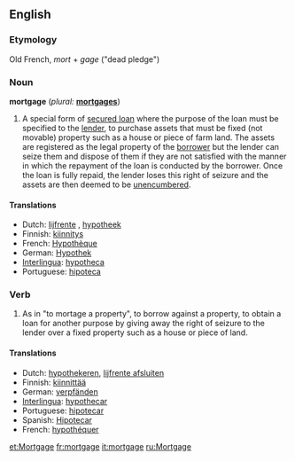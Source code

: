 {{wikipedia}}
==English==

===Etymology===
Old French, ''mort'' + ''gage'' ("dead pledge")

===Noun===
'''mortgage'''  (''plural:'' '''[[mortgages]]''')
# A special form of [[secured loan]] where the purpose of the loan must be specified to the [[lender]], to purchase assets that must be fixed (not movable) property such as a house or piece of farm land. The assets are registered as the legal property of the [[borrower]] but the lender can seize them and dispose of them if they are not satisfied with the manner in which the repayment of the loan is conducted by the borrower.  Once the loan is fully repaid, the lender loses this right of seizure and the assets are then deemed to be [[unencumbered]].

====Translations====
*Dutch: [[lijfrente]] {{f}}, [[hypotheek]] {{m}}
*Finnish: [[kiinnitys]]
*French: [[Hypothèque]] {{f}}
*German: [[Hypothek]] {{f}}
*[[Interlingua]]: [[hypotheca]]
*Portuguese: [[hipoteca]] {{f}}

===Verb===
{{en-infl-reg-other-e|mortgag|e}}
# As in "to mortage a property", to borrow against a property, to obtain a loan for another purpose by giving away the right of seizure to the lender over a fixed property such as a house or piece of land.

====Translations====
*Dutch: [[hypothekeren]], [[lijfrente afsluiten]]
*Finnish: [[kiinnittää]]
*German: [[verpfänden]]
*[[Interlingua]]: [[hypothecar]]
*Portuguese: [[hipotecar]]
*Spanish: [[Hipotecar]]
*French: [[hypothéquer]]
[[et:Mortgage]]
[[fr:mortgage]]
[[it:mortgage]]
[[ru:Mortgage]]